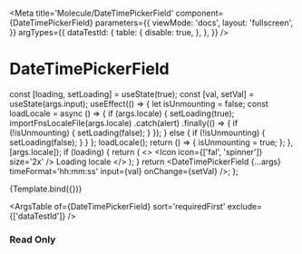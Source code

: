 

<Meta
  title='Molecule/DateTimePickerField'
  component={DateTimePickerField}
  parameters={{
    viewMode: 'docs',
    layout: 'fullscreen',
  }}
  argTypes={{
    dataTestId: {
      table: {
        disable: true,
      },
    },
  }}
/>

# DateTimePickerField

  const [loading, setLoading] = useState(true);
  const [val, setVal] = useState(args.input);
  useEffect(() => {
    let isUnmounting = false;
    const loadLocale = async () => {
      if (args.locale) {
        setLoading(true);
        importFnsLocaleFile(args.locale)
          .catch(alert)
          .finally(() => {
            if (!isUnmounting) {
              setLoading(false);
            }
          });
      } else {
        if (!isUnmounting) {
          setLoading(false);
        }
      }
    };
    loadLocale();
    return () => {
      isUnmounting = true;
    };
  }, [args.locale]);
  if (loading) {
    return (
      <>
        <Icon icon={['fal', 'spinner']} size='2x' />
        Loading locale
      </>
    );
  }
  return <DateTimePickerField {...args} timeFormat='hh:mm:ss' input={val} onChange={setVal} />;
};

<Canvas withSource='open'>
  <Story
    name='DateTimePickerField'
    args={{
      label: 'Date picker field',
      placeholder: 'Select a date',
      isClearable: true,
    }}>
    {Template.bind({})}
  </Story>
</Canvas>

<ArgsTable of={DateTimePickerField} sort='requiredFirst' exclude={['dataTestId']} />

### Read Only

<Canvas>
  <Template
    fieldSize={6}
    label='Date picker field in read only with label size = 4 and field size = 6, written in french'
    labelSize={4}
    locale='fr'
    placeholder='Date picker placeholder'
    readOnly={true}
    input={new Date()}
  />
</Canvas>

### Error

<Canvas>
  <Template
    fieldSize={6}
    label='Date picker field in error with label size = 4 and field size = 6'
    labelSize={4}
    placeholder='Date picker placeholder'
    errorMessage='This text is on error'
    input={new Date()}
  />
</Canvas>

### Helper

<Canvas>
  <Template
    helperText='Helper text'
    label='Date picker field with helper and counter'
    mandatory={true}
    placeholder='Date picker placeholder'
  />
</Canvas>

### Highlighted

<Canvas>
  <Template
    helperText='Helper text'
    highlighted={true}
    readOnly={true}
    label='Date picker field highlighted'
    placeholder='Date picker placeholder'
    input={new Date()}
  />
</Canvas>

### Disabled

<Canvas>
  <Template
    disabled={true}
    helperText='Helper text'
    label='Date picker field disabled'
    placeholder='Date picker placeholder'
    input={new Date()}
  />
</Canvas>

### Inline

<Canvas>
  <Template
    label='Date picker inline mandatory'
    inline={true}
    mandatory={true}
    dateFormat={DateFormatEnum.MDY}
    isClearable={true}
  />
</Canvas>
